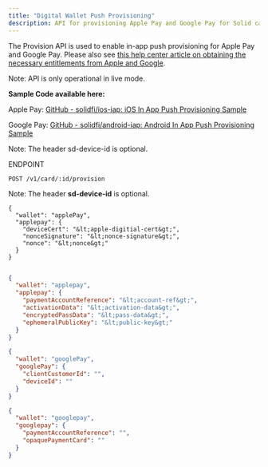 ```yaml
---
title: "Digital Wallet Push Provisioning"
description: API for provisioning Apple Pay and Google Pay for Solid cards
---
```

The Provision API is used to enable in-app push provisioning for Apple Pay and Google Pay. Please also see [this help center article on obtaining the necessary entitlements from Apple and Google](https://help.solidfi.com/hc/en-us/articles/6343456222875-Digital-Wallet-in-app-push-provisioning).

Note: API is only operational in live mode.

**Sample Code available here:**

Apple Pay: [GitHub - solidfi/ios-iap: iOS In App Push Provisioning Sample](https://github.com/solidfi/ios-iap)

Google Pay: [GitHub - solidfi/android-iap: Android In App Push Provisioning Sample](https://github.com/solidfi/android-iap)

Note: The header sd-device-id is optional.  


ENDPOINT
```url ENDPOINT
POST /v1/card/:id/provision
```

Note: The header **sd-device-id** is optional.  


```url APPLE PAY REQUEST
{
  "wallet": "applePay",
  "applepay": {
    "deviceCert": "&lt;apple-digitial-cert&gt;",
    "nonceSignature": "&lt;nonce-signature&gt;",
    "nonce": "&lt;nonce&gt;"
  }
}
```

```json APPLE PAY RESPONSE

{
  "wallet": "applepay",
  "applepay": {
    "paymentAccountReference": "&lt;account-ref&gt;",
    "activationData": "&lt;activation-data&gt;",
    "encryptedPassData": "&lt;pass-data&gt;",
    "ephemeralPublicKey": "&lt;public-key&gt;"
  }
}
```

```json GOOGLE PAY REQUEST
{
  "wallet": "googlePay",
  "googlePay": {
    "clientCustomerId": "",
    "deviceId": ""
  }
}
```

```json GOOGLE PAY RESPONSE
{
  "wallet": "googlepay",
  "googlepay": {
    "paymentAccountReference": "",
    "opaquePaymentCard": ""
  }
}
```